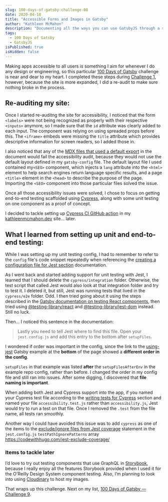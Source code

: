 ```yaml
---
slug: 100-days-of-gatsby-challenge-08
date: 2020-04-18
title: "Accessible Forms and Images in Gatsby"
author: "Kathleen McMahon"
description: "Documenting all the ways you can use GatsbyJS through a set of challenges."
tags:
  - 100 Days of Gatsby
  - GatsbyJS
isPublished: true
isHidden: false
---
```


Making apps accessible to all users is something I aim for whenever I do any design or engineering, so this particular [100 Days of Gatsby](https://twitter.com/gatsbyjs/status/1208068118335119364) challenge is near and dear to my heart. I completed these steps during [Challenge 1](/write/100-days-of-gatsby-challenge-01), however, because the site is more expanded, I did a re-audit to make sure nothing broke in the process.

## Re-auditing my site:

Once I started re-auditng the site for accessibility, I noticed that the form `<labels>` were not being recognized as properly with their respective `<inputs>` anymore, so I made sure that the `id` attribute was clearly added to each input. The component was relying on using spreaded props before this. The `<iframe>` embeds were missing the `title` attribute which provides descriptive information for screen readers, so I added those in.

I also noticed that any of the [MDX files that used a default export](https://www.gatsbyjs.org/docs/mdx/writing-pages/#defining-a-layout) in the document would fail the accessibility audit, because they would not use the default layout defined in my `gatsby-config` file. The default layout file I used contained my`<SEO>` component, which injects a `lang` attribute into the `<html>` element to help search engines return language specific results, and a page `<title>` element in the `<head>` to describe the purpose of the page. Importing the `<SEO>` component into those particular files solved the issue.

Once all those accessibility issues were solved, I chose to focus on getting end-to-end testing scaffolded using [Cypress](https://www.cypress.io/), along with some unit testing on one component as a proof of concept.

I decided to tackle setting up [Cypress CI GitHub action](https://github.com/cypress-io/github-action) in my [kathleenmcmahon.dev](https://kathleenmcmahon.dev) site… later.

## What I learned from setting up unit and end-to-end testing:

While I was setting up my unit testing config, I had to remember to refer to the `config` file's code snippet repeatedly when referencing the [creating a configuration file for Jest section](https://www.gatsbyjs.org/docs/unit-testing/#2-creating-a-configuration-file-for-jest) documentation.

As I went back and started adding support for unit testing with Jest, I learned that I should delete the `cypress/integration` folder. Otherwise, the test script that called Jest would also look at that integration folder and try to test it. I deleted it, but still, Jest was running tests that lived in the `cypress/e2e` folder. Odd. I then tried going about it using the steps described in the [Gatsby documentation on testing React components](https://www.gatsbyjs.org/docs/testing-react-components/), then tried using [@testing-library/react](https://testing-library.com/docs/react-testing-library/intro) and [@testing-library/jest-dom](https://testing-library.com/docs/ecosystem-jest-dom) instead. Still no luck.

Then... I noticed this sentence in the documentation:

> Lastly you need to tell Jest where to find this file. Open your `jest.config.js` and add this entry to the bottom after `setupFiles`.

I wondered if order was important in the config, since the link to the [using-jest](https://github.com/gatsbyjs/gatsby/tree/master/examples/using-jest) Gatsby example at the **bottom** of the page showed a **different order in the config**.

`setupFiles` in that example was listed **after** the `setupFilesAfterEnv` in the example repo config, rather than before. I changed the order in my config file and still ran into issues. After some digging, I discovered that **file naming is important**.

When adding both Jest and Cypress support into the app, if you named your Cypress test file according to the [writing tests for Cypress](https://www.gatsbyjs.org/docs/end-to-end-testing/#writing-tests) section and named your file `accessibility.test.js` rather than `accessibility.js`, Jest would try to run a test on that file. Once I removed the `.test` from the file name, all tests ran smoothly.

Another way I could have avoided this issue was to add `cypress` as one of the items to the [exclude/ignore files from Jest coverage](https://codewithhugo.com/jest-exclude-coverage/) statement in the `jest.config.js` `testPathIgnorePatterns` array https://codewithhugo.com/jest-exclude-coverage/

### Items to tackle later

I’d love to try out testing components that use GraphQL in [Storybook](https://storybook.js.org/), because I really enjoy all the features Storybook provided when I used it for the O'Reilly Design System component testing. Also, I’m planning to look into using [Cloudinary](https://cloudinary.com/) to host my images.

That wraps up this challenge. Next on my list, [100 Days of Gatsby — Challenge 9](/write/100-days-of-gatsby-challenge-09/).
